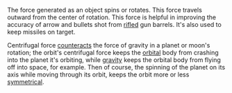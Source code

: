 The force generated as an object spins or rotates.  This force travels outward from the center of rotation.  This force is helpful in improving the accuracy of arrow and bullets shot from [[rifled]] gun barrels. It's also used to keep missiles on target. 

Centrifugal force [[counteract]]s the force of gravity in a planet or moon's rotation; the orbit's centrifugal force keeps the [[orbit]]al body from crashing into the planet it's orbiting, while [[gravity]] keeps the orbital body from flying off into space, for example.  Then of course, the spinning of the planet on its axis while moving through its orbit, keeps the orbit more or less [[symmetrical]].